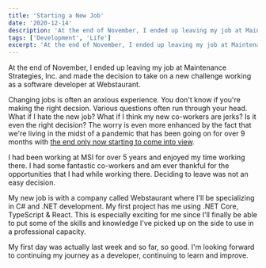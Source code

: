 ```yaml
---
title: 'Starting a New Job'
date: '2020-12-14'
description: 'At the end of November, I ended up leaving my job at Maintenance Strategies, Inc. and made the decision to take on a new challenge working as a software developer at Webstaurant.'
tags: ['Development', 'Life']
excerpt: 'At the end of November, I ended up leaving my job at Maintenance Strategies, Inc. and made the decision to take on a new challenge working as a software developer at Webstaurant.'
---
```


At the end of November, I ended up leaving my job at Maintenance Strategies, Inc. and made the decision to take on a new challenge working as a software developer at Webstaurant.

Changing jobs is often an anxious experience. You don't know if you're making the right decsion. Various questions often run through your head. What if I hate the new job? What if I think my new co-workers are jerks? Is it even the right decision? The worry is even more enhanced by the fact that we're living in the midst of a pandemic that has been going on for over 9 months with [the end only now starting to come into view](https://www.nytimes.com/live/2020/12/14/world/covid-19-coronavirus#america-begins-its-most-ambitious-vaccination-campaign).

I had been working at MSI for over 5 years and enjoyed my time working there. I had some fantastic co-workers and am ever thankful for the opportunities that I had while working there. Deciding to leave was not an easy decision.

My new job is with a company called Webstaurant where I'll be specializing in C# and .NET development. My first project has me using .NET Core, TypeScript & React. This is especially exciting for me since I'll finally be able to put some of the skills and knowledge I've picked up on the side to use in a professional capacity.

My first day was actually last week and so far, so good. I'm looking forward to continuing my journey as a developer, continuing to learn and improve.
